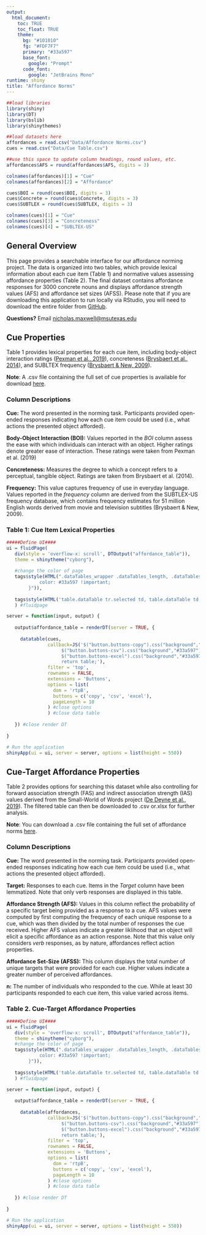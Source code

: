 ```yaml
---
output:
  html_document:
    toc: TRUE
    toc_float: TRUE
    theme:
      bg: "#101010"
      fg: "#FDF7F7"
      primary: "#33a597"
      base_font:
        google: "Prompt"
      code_font:
        google: "JetBrains Mono"
runtime: shiny
title: "Affordance Norms"
---
```

<p>

```r
##load libraries
library(shiny)
library(DT)
library(bslib)
library(shinythemes)

##load datasets here
affordances = read.csv("Data/Affordance Norms.csv")
cues = read.csv("Data/Cue Table.csv")

##use this space to update column headings, round values, etc.
affordances$AFS = round(affordances$AFS, digits = 3)

colnames(affordances)[1] = "Cue"
colnames(affordances)[2] = "Affordance"

cues$BOI = round(cues$BOI, digits = 3)
cues$Concrete = round(cues$Concrete, digits = 3)
cues$SUBTLEX = round(cues$SUBTLEX, digits = 3)

colnames(cues)[1] = "Cue"
colnames(cues)[3] = "Concreteness"
colnames(cues)[4] = "SUBLTEX-US"

```


## General Overview

This page provides a searchable interface for our affordance norming project. The data is organized into two tables, which provide lexical information about each cue item (Table 1) and normative values assessing affordance properties (Table 2). The final dataset contains affordance responses for 3000 concrete nouns and displays affordance strength values (AFS) and affordance set sizes (AFSS). Please note that if you are downloading this application to run locally via RStudio, you will need to download the entire folder from [GitHub](https://github.com/npm27/Affordance-Shiny). 

**Questions?** Email <nicholas.maxwell@msutexas.edu>

## Cue Properties

Table 1 provides lexical properties for each cue item, including body-object interaction ratings ([Pexman et al., 2019](https://link.springer.com/article/10.3758/s13428-018-1171-z)), concreteness ([Brysbaert et al., 2014](https://link.springer.com/article/10.3758/s13428-013-0403-5)), and SUBLTEX frequency ([Brysbaert & New, 2009](https://link.springer.com/article/10.3758/BRM.41.4.977)).

**Note**: A .csv file containing the full set of cue properties is available for download [here](LINK).

### Column Descriptions

**Cue:** The word presented in the norming task. Participants provided open-ended responses indicating how each cue item could be used (i.e., what actions the presented object afforded).

**Body-Object Interaction (BOI):** Values reported in the *BOI* column assess the ease with which individuals can interact with an object. Higher ratings denote greater ease of interaction. These ratings were taken from Pexman et al. (2019)

**Concreteness:** Measures the degree to which a concept refers to a perceptual, tangible object. Ratings are taken from Brysbaert et al. (2014).

**Frequency:** This value captures frequency of use in everyday language. Values reported in the *frequency* column are derived from the SUBTLEX-US frequency database, which contains frequency estimates for 51 million English words derived from movie and television subtitles (Brysbaert & New, 2009).




### Table 1: Cue Item Lexical Properties {#table1}

```r
#####Define UI####
ui = fluidPage(
   div(style = 'overflow-x: scroll', DTOutput("affordance_table")),
   theme = shinytheme("cyborg"),
   
   #change the color of page 
   tags$style(HTML(".dataTables_wrapper .dataTables_length, .dataTables_wrapper .dataTables_filter, .dataTables_wrapper    .dataTables_info, .dataTables_wrapper .dataTables_processing,.dataTables_wrapper .dataTables_paginate .paginate_button, .dataTables_wrapper .dataTables_paginate .paginate_button.disabled {
            color: #33a597 !important;
        }")),
   
   tags$style(HTML('table.dataTable tr.selected td, table.dataTable td.selected {background-color: #33a597 !important;}')),
   ) #fluidpage

server = function(input, output) {
   
   output$affordance_table = renderDT(server = TRUE, {
     
     datatable(cues,
               callback=JS('$("button.buttons-copy").css("background","#33a597"); 
                    $("button.buttons-csv").css("background","#33a597");
                    $("button.buttons-excel").css("background","#33a597");
                    return table;'),
               filter = 'top',
               rownames = FALSE,
               extensions = 'Buttons',
               options = list(
                 dom = 'rtpB',
                 buttons = c('copy', 'csv', 'excel'),
                 pageLength = 10
               ) #close options
               ) #close data table 
     
   }) #close render DT
      
}

# Run the application 
shinyApp(ui = ui, server = server, options = list(height = 550))
```



## Cue-Target Affordance Properties

Table 2 provides options for searching this dataset while also controlling for forward association strength (FAS) and indirect association strength (IAS) values derived from the Small-World of Words project ([De Deyne et al., 2019](https://link.springer.com/article/10.3758/s13428-018-1115-7)). The filtered table can then be downloaded to .csv or.xlsx for further analysis. 

**Note**: You can download a .csv file containing the full set of affordance norms [here](LINK).

### Column Descriptions

**Cue:** The word presented in the norming task. Participants provided open-ended responses indicating how each cue item could be used (i.e., what actions the presented object afforded).

**Target:** Responses to each cue. Items in the *Target* column have been lemmatized. Note that only verb responses are displayed in this table.

**Affordance Strength (AFS):** Values in this column reflect the probability of a specific target being provided as a response to a cue. AFS values were computed by first computing the frequency of each unique response to a cue, which was then divided by the total number of responses the cue received. Higher AFS values indicate a greater liklihood that an object will elicit a specific affordance as an action response. Note that this value only considers *verb* responses, as by nature, affordances reflect action properties.

**Affordance Set-Size (AFSS):** This column displays the total number of unique targets that were provided for each cue. Higher values indicate a greater number of perceived affordances.

**n:** The number of individuals who responded to the cue. While at least 30 participants responded to each cue item, this value varied across items.

### Table 2. Cue-Target Affordance Properties

```r
#####Define UI####
ui = fluidPage(
   div(style = 'overflow-x: scroll', DTOutput("affordance_table")),
   theme = shinytheme("cyborg"),
   #change the color of page 
   tags$style(HTML(".dataTables_wrapper .dataTables_length, .dataTables_wrapper .dataTables_filter, .dataTables_wrapper    .dataTables_info, .dataTables_wrapper .dataTables_processing,.dataTables_wrapper .dataTables_paginate .paginate_button, .dataTables_wrapper .dataTables_paginate .paginate_button.disabled {
            color: #33a597 !important;
        }")),
   
   tags$style(HTML('table.dataTable tr.selected td, table.dataTable td.selected {background-color: #33a597 !important;}')),
   ) #fluidpage

server = function(input, output) {
   
   output$affordance_table = renderDT(server = TRUE, {
     
     datatable(affordances, 
               callback=JS('$("button.buttons-copy").css("background","#33a597"); 
                    $("button.buttons-csv").css("background","#33a597");
                    $("button.buttons-excel").css("background","#33a597");
                    return table;'),
               filter = 'top',
               rownames = FALSE,
               extensions = 'Buttons',
               options = list(
                 dom = 'rtpB',
                 buttons = c('copy', 'csv', 'excel'),
                 pageLength = 10
               ) #close options
               ) #close data table 
     
   }) #close render DT
      
}

# Run the application 
shinyApp(ui = ui, server = server, options = list(height = 550))
```



